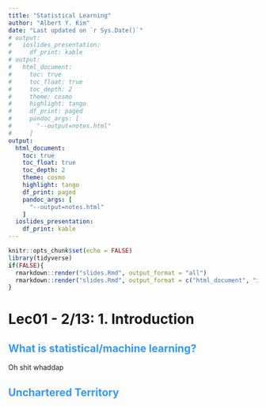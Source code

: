 ```yaml
---
title: "Statistical Learning"
author: "Albert Y. Kim"
date: "Last updated on `r Sys.Date()`"
# output:
#   ioslides_presentation:
#     df_print: kable
# output:
#   html_document:
#     toc: true
#     toc_float: true
#     toc_depth: 2
#     theme: cosmo
#     highlight: tango
#     df_print: paged
#     pandoc_args: [
#       "--output=notes.html"
#     ]
output:
  html_document:
    toc: true
    toc_float: true
    toc_depth: 2
    theme: cosmo
    highlight: tango
    df_print: paged
    pandoc_args: [
      "--output=notes.html"
    ]
  ioslides_presentation:
    df_print: kable
---
```


<style>
h1{font-weight: bold;}
h2{color: #3399ff;}
h3{color: #3399ff;}
slides > slide.backdrop {background: white;}
</style>

```r
knitr::opts_chunk$set(echo = FALSE)
library(tidyverse)
if(FALSE){
  rmarkdown::render("slides.Rmd", output_format = "all")
  rmarkdown::render("slides.Rmd", output_format = c("html_document", "ioslides_presentation"))
}
```





# Lec01 - 2/13: 1. Introduction

## What is statistical/machine learning?

Oh shit whaddap

## Unchartered Territory






<!--
# Lec04: 2/22 - Stat Background


## Quarterly Results {.tabset}

### By Product
asdfasd

### By Region

asdfa



## Testing

```r
mtcars
```


## Dinner {.flexbox .vcenter}


asdfasdf  
asdfadfas  
asdfasdf  

## R Markdown

This is an R Markdown presentation. Markdown is a simple formatting syntax for authoring HTML, PDF, and MS Word documents. For more details on using R Markdown see <http://rmarkdown.rstudio.com>. `rnorm()`


When you click the **Knit** button a document will be generated that includes both content as well as the output of any embedded R code chunks within the document.


## Slide with Bullets

- Bullet 1
- Bullet 2
- Bullet 3

## Slide with R Output

```r
summary(cars)
```

## Slide with Plot

```r
plot(pressure)
```










# Lec03: 2/20

## R Markdown

This is an R Markdown presentation. Markdown is a simple formatting syntax for authoring HTML, PDF, and MS Word documents. For more details on using R Markdown see <http://rmarkdown.rstudio.com>. `rnorm()`


When you click the **Knit** button a document will be generated that includes both content as well as the output of any embedded R code chunks within the document.


## Slide with Bullets

- Bullet 1
- Bullet 2
- Bullet 3

## Slide with R Output

```r
summary(cars)
```

## Slide with Plot

```r
plot(pressure)
```










# Lec02: 2/15

## R Markdown

Testing



## Slide with Bullets

- Bullet 1
- Bullet 2
- Bullet 3


-->
